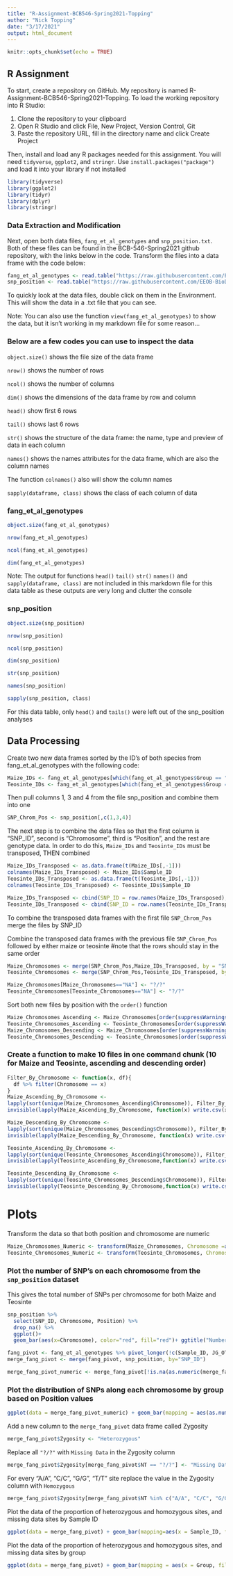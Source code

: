 ```yaml
---
title: "R-Assignment-BCB546-Spring2021-Topping"
author: "Nick Topping"
date: "3/17/2021"
output: html_document
---
```


```r
knitr::opts_chunk$set(echo = TRUE)
```

## R Assignment 

To start, create a repository on GitHub.
My repository is named R-Assignment-BCB546-Spring2021-Topping.
To load the working repository into R Studio:

1. Clone the repository to your clipboard
2. Open R Studio and click File, New Project, Version Control, Git
3. Paste the repository URL, fill in the directory name and click Create Project

Then, install and load any R packages needed for this assignment. You will need `tidyverse`, `ggplot2`, and `stringr`. Use `install.packages("package")` and load it into your library if not installed

``` r
library(tidyverse)
library(ggplot2)
library(tidyr)
library(dplyr)
library(stringr)
```

### Data Extraction and Modification

Next, open both data files, `fang_et_al_genotypes` and `snp_position.txt`.
Both of these files can be found in the BCB-546-Spring2021 github repository, with the links below in the code. Transform the files into a data frame with the code below:

``` r
fang_et_al_genotypes <- read.table("https://raw.githubusercontent.com/EEOB-BioData/BCB546-Spring2021/master/assignments/UNIX_Assignment/fang_et_al_genotypes.txt", header = TRUE,)
snp_position <- read.table("https://raw.githubusercontent.com/EEOB-BioData/BCB546-Spring2021/master/assignments/UNIX_Assignment/snp_position.txt", header = TRUE, sep = "\t")
```

To quickly look at the data files, double click on them in the Environment. This will show the data in a .txt file that you can see.

Note: You can also use the function `view(fang_et_al_genotypes)` to show the data, but it isn't working in my markdown file for some reason...

### Below are a few codes you can use to inspect the data

`object.size()` shows the file size of the data frame

`nrow()` shows the number of rows

`ncol()` shows the number of columns

`dim()` shows the dimensions of the data frame by row and column

`head()` show first 6 rows

`tail()` shows last 6 rows

`str()` shows the structure of the data frame: the name, type and preview of data in each column

`names()` shows the names attributes for the data frame, which are also the column names

The function `colnames()` also will show the column names

`sapply(dataframe, class)` shows the class of each column of data

### fang_et_al_genotypes

``` r
object.size(fang_et_al_genotypes)
```

``` r
nrow(fang_et_al_genotypes)
```

``` r
ncol(fang_et_al_genotypes)
```

``` r
dim(fang_et_al_genotypes)
```

Note: The output for functions `head()` `tail()` `str()` `names()` and `sapply(dataframe, class)` are not included in this markdown file for this data table as these outputs are very long and clutter the console

### snp_position

``` r
object.size(snp_position)
```

``` r
nrow(snp_position)
```

``` r
ncol(snp_position)
```

``` r
dim(snp_position)
```

``` r
str(snp_position)
```

``` r
names(snp_position)
```

``` r
sapply(snp_position, class)
```

For this data table, only `head()` and `tails()` were left out of the snp_position analyses

## Data Processing

Create two new data frames sorted by the ID's of both species from fang_et_al_genotypes with the following code:

``` r
Maize_IDs <- fang_et_al_genotypes[which(fang_et_al_genotypes$Group == "ZMMIL" | fang_et_al_genotypes$Group == "ZMMLR" | fang_et_al_genotypes$Group == "ZMMMR"),]
Teosinte_IDs <- fang_et_al_genotypes[which(fang_et_al_genotypes$Group == "ZMPBA" | fang_et_al_genotypes$Group == "ZMPIL" | fang_et_al_genotypes$Group == "ZMPJA"),]
```

Then pull columns 1, 3 and 4 from the file snp_position and combine them into one

``` r
SNP_Chrom_Pos <- snp_position[,c(1,3,4)]
```

The next step is to combine the data files so that the first column is "SNP_ID", second is "Chromosome", third is "Position", and the rest are genotype data. In order to do this, `Maize_IDs` and `Teosinte_IDs` must be transposed, THEN combined

``` r
Maize_IDs_Transposed <- as.data.frame(t(Maize_IDs[,-1]))
colnames(Maize_IDs_Transposed) <- Maize_IDs$Sample_ID
Teosinte_IDs_Transposed <- as.data.frame(t(Teosinte_IDs[,-1]))
colnames(Teosinte_IDs_Transposed) <- Teosinte_IDs$Sample_ID
```

``` r
Maize_IDs_Transposed <- cbind(SNP_ID = row.names(Maize_IDs_Transposed), Maize_IDs_Transposed)
Teosinte_IDs_Transposed <- cbind(SNP_ID = row.names(Teosinte_IDs_Transposed), Teosinte_IDs_Transposed)
```

To combine the transposed data frames with the first file `SNP_Chrom_Pos` merge the files by SNP_ID

Combine the transposed data frames with the previous file `SNP_Chrom_Pos` followed by either maize or teosinte #note that the rows should stay in the same order

``` r
Maize_Chromosomes <- merge(SNP_Chrom_Pos,Maize_IDs_Transposed, by = "SNP_ID")
Teosinte_Chromosomes <- merge(SNP_Chrom_Pos,Teosinte_IDs_Transposed, by = "SNP_ID")
```

``` r
Maize_Chromosomes[Maize_Chromosomes=="NA"] <- "?/?"
Teosinte_Chromosomes[Teosinte_Chromosomes=="NA"] <- "?/?"
```

Sort both new files by position with the `order()` function

``` r
Maize_Chromosomes_Ascending <- Maize_Chromosomes[order(suppressWarnings(as.numeric(Maize_Chromosomes$Position))), ]
Teosinte_Chromosomes_Ascending <- Teosinte_Chromosomes[order(suppressWarnings(as.numeric(Teosinte_Chromosomes$Position))), ]
Maize_Chromosomes_Descending <- Maize_Chromosomes[order(suppressWarnings(as.numeric(Maize_Chromosomes$Position, decreasing = T))), ]
Teosinte_Chromosomes_Descending <- Teosinte_Chromosomes[order(suppressWarnings(as.numeric(Teosinte_Chromosomes$Position, decreasing = T))), ]
```

### Create a function to make 10 files in one command chunk (10 for Maize and Teosinte, ascending and descending order)

``` r
Filter_By_Chromosome <- function(x, df){
  df %>% filter(Chromosome == x)
}
Maize_Ascending_By_Chromosome <- 
lapply(sort(unique(Maize_Chromosomes_Ascending$Chromosome)), Filter_By_Chromosome, Maize_Chromosomes_Ascending)
invisible(lapply(Maize_Ascending_By_Chromosome, function(x) write.csv(x, file = paste0("Maize_Ascending_Chromosome_", x$Chromosome[1]))))
```

``` r
Maize_Descending_By_Chromosome <- 
lapply(sort(unique(Maize_Chromosomes_Descending$Chromosome)), Filter_By_Chromosome, Maize_Chromosomes_Descending)
invisible(lapply(Maize_Descending_By_Chromosome, function(x) write.csv(x, file = paste0("Maize_Descending_Chromosome_", x$Chromosome[1]))))
```

``` r
Teosinte_Ascending_By_Chromosome <- 
lapply(sort(unique(Teosinte_Chromosomes_Ascending$Chromosome)), Filter_By_Chromosome, Teosinte_Chromosomes_Ascending)
invisible(lapply(Teosinte_Ascending_By_Chromosome,function(x) write.csv(x, file = paste0("Teosinte_Ascending_Chromosome_", x$Chromosome[1]))))
```

``` r
Teosinte_Descending_By_Chromosome <- 
lapply(sort(unique(Teosinte_Chromosomes_Descending$Chromosome)), Filter_By_Chromosome, Teosinte_Chromosomes_Descending)
invisible(lapply(Teosinte_Descending_By_Chromosome,function(x) write.csv(x, file = paste0("Teosinte_Descending_Chromosome_", x$Chromosome[1]))))
```

# Plots

Transform the data so that both position and chromosome are numeric

``` r
Maize_Chromosomes_Numeric <- transform(Maize_Chromosomes, Chromosome =as.numeric(Chromosome), Position=as.numeric(Position))
Teosinte_Chromosomes_Numeric <- transform(Teosinte_Chromosomes, Chromosome =as.numeric(Chromosome), Position=as.numeric(Position))
```

### Plot the number of SNP's on each chromosome from the `snp_position` dataset

This gives the total number of SNPs per chromosome for both Maize and Teosinte

```r
snp_position %>% 
  select(SNP_ID, Chromosome, Position) %>%
  drop_na() %>% 
  ggplot()+
  geom_bar(aes(x=Chromosome), color="red", fill="red")+ ggtitle("Number of SNPs per Chromosome (Maize and Teosinte)") + labs(x = "Chromosome", y = "Number of SNPs")
```
``` r
fang_pivot <- fang_et_al_genotypes %>% pivot_longer(!c(Sample_ID, JG_OTU, Group), names_to="SNP_ID", values_to= "NT")
merge_fang_pivot <- merge(fang_pivot, snp_position, by="SNP_ID")
```

``` r
merge_fang_pivot_numeric <- merge_fang_pivot[!is.na(as.numeric(merge_fang_pivot$Chromosome)),]
```
### Plot the distribution of SNPs along each chromosome by group based on Position values
``` r
ggplot(data = merge_fang_pivot_numeric) + geom_bar(mapping = aes(as.numeric(Chromosome), fill=Group)) + scale_x_discrete(limit=c(1:10)) + labs(x = "Chromosome", y="SNPs Position by Group") + ggtitle("Distribution of SNPs along Chromosomes distributed by group") 
```

Add a new column to the `merge_fang_pivot` data frame called Zygosity

``` r
merge_fang_pivot$Zygosity <- "Heterozygous"
```

Replace all `"?/?"` with `Missing Data` in the Zygosity column

``` r
merge_fang_pivot$Zygosity[merge_fang_pivot$NT == "?/?"] <- "Missing Data"
```

For every "A/A", "C/C", "G/G", "T/T" site replace the value in the Zygosity column with `Homozygous`

``` r
merge_fang_pivot$Zygosity[merge_fang_pivot$NT %in% c("A/A", "C/C", "G/G", "T/T")] <- "Homozygous"
```

Plot the data of the proportion of heterozygous and homozygous sites, and missing data sites by Sample ID

``` r
ggplot(data = merge_fang_pivot) + geom_bar(mapping=aes(x = Sample_ID, fill = Zygosity), position = "fill") + labs(x = "Sample_ID", y="Proportion") + ggtitle("Proportion of Heterozygous and Homozygous sites (with missing data)")
```
Plot the data of the proportion of heterozygous and homozygous sites, and missing data sites by group

``` r
ggplot(data = merge_fang_pivot) + geom_bar(mapping = aes(x = Group, fill = Zygosity), position = "fill") + labs(x = "Group", y="Proportion") + ggtitle("Proportion of Heterozygous and Homozygous sites (with missing data) by group")
```                                                  
   